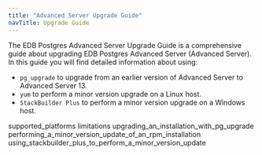 ```yaml
---
title: "Advanced Server Upgrade Guide"
navTitle: Upgrade Guide
---
```




The EDB Postgres Advanced Server Upgrade Guide is a comprehensive guide about upgrading EDB Postgres Advanced Server (Advanced Server). In this guide you will find detailed information about using:

-   `pg_upgrade` to upgrade from an earlier version of Advanced Server to Advanced Server 13.
-   `yum` to perform a minor version upgrade on a Linux host.
-   `StackBuilder Plus` to perform a minor version upgrade on a Windows host.

<div class="toctree" maxdepth="5">

supported\_platforms limitations upgrading\_an\_installation\_with\_pg\_upgrade performing\_a\_minor\_version\_update\_of\_an\_rpm\_installation using\_stackbuilder\_plus\_to\_perform\_a\_minor\_version\_update

</div>
